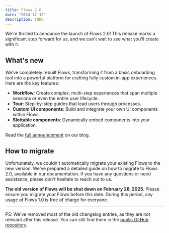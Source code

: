 ```yaml
---
title: Flows 2.0
date: "2024-12-12"
description: TODO
---
```


We're thrilled to announce the launch of Flows 2.0! This release marks a significant step forward for us, and we can't wait to see what you'll create with it.

## What's new

We've completely rebuilt Flows, transforming it from a basic onboarding tool into a powerful platform for crafting fully custom in-app experiences. Here are the key features:

- **Workflow**: Create complex, multi-step experiences that span multiple sessions or even the entire user lifecycle.
- **Tour**: Step-by-step guides that lead users through processes.
- **Custom UI components**: Build and integrate your own UI components within Flows.
- **Slottable components**: Dynamically embed components into your application.

Read the [full announcement](/blog/flows-v2) on our blog.

## How to migrate

Unfortunately, we couldn't automatically migrate your existing Flows to the new version. We've prepared a detailed guide on how to migrate to Flows 2.0, available in our documentation. If you have any questions or need assistance, please don't hesitate to reach out to us.

**The old version of Flows will be shut down on February 28, 2025**. Please ensure you migrate your Flows before this date.
During this period, any usage of Flows 1.0 is free of charge for everyone.

---

PS: We've removed most of the old changelog entries, as they are not relevant after this release. You can still find them in the [public GitHub repository](https://github.com/RBND-studio/flows.sh/tree/db8235a4acfda87961cad2bef1f68a437908fc38/apps/web/content/releases).
